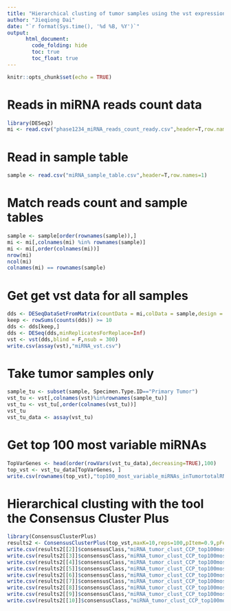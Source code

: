```yaml
---
title: "Hierarchical clusting of tumor samples using the vst expression data of top 100 most variable microRNAs with the tool the Consensus Cluster Plus"
author: "Jieqiong Dai"
date: "`r format(Sys.time(), '%d %B, %Y')`"
output: 
      html_document:
        code_folding: hide
        toc: true
        toc_float: true
---
```



```r
knitr::opts_chunk$set(echo = TRUE)
```
# Reads in miRNA reads count data
```r
library(DESeq2)
mi <- read.csv("phase1234_miRNA_reads_count_ready.csv",header=T,row.names=1)
```

# Read in sample table
```r
sample <- read.csv("miRNA_sample_table.csv",header=T,row.names=1)
```

# Match reads count and sample tables
```r
sample <- sample[order(rownames(sample)),]
mi <- mi[,colnames(mi) %in% rownames(sample)]
mi <- mi[,order(colnames(mi))]
nrow(mi)
ncol(mi)
colnames(mi) == rownames(sample)
```

# Get get vst data for all samples
```r
dds <- DESeqDataSetFromMatrix(countData = mi,colData = sample,design = ~ Phase + Sex + probality + FinalDriverPathway.10Jan2020)
keep <- rowSums(counts(dds)) >= 10
dds <- dds[keep,]
dds <- DESeq(dds,minReplicatesForReplace=Inf)
vst <- vst(dds,blind = F,nsub = 300)
write.csv(assay(vst),"miRNA_vst.csv")
```

# Take tumor samples only
```r
sample_tu <- subset(sample, Specimen.Type.ID=="Primary Tumor")
vst_tu <- vst[,colnames(vst)%in%rownames(sample_tu)]
vst_tu <- vst_tu[,order(colnames(vst_tu))]
vst_tu
vst_tu_data <- assay(vst_tu)
```

# Get top 100 most variable miRNAs
```r
TopVarGenes <- head(order(rowVars(vst_tu_data),decreasing=TRUE),100)
top_vst <- vst_tu_data[TopVarGenes, ]
write.csv(rownames(top_vst),"top100_most_variable_miRNAs_inTumortotalRNA.csv")
```

# Hierarchical clusting with the tool the Consensus Cluster Plus
```r
library(ConsensusClusterPlus)
results2 <- ConsensusClusterPlus(top_vst,maxK=10,reps=100,pItem=0.9,pFeature=1,clusterAlg="hc",distance="pearson",plot="png",title="top100_most_variable_miRNAs_tumor_sample_clustering_CCP")
write.csv(results2[[2]]$consensusClass,"miRNA_tumor_clust_CCP_top100mostvariable_k2.csv")
write.csv(results2[[3]]$consensusClass,"miRNA_tumor_clust_CCP_top100mostvariable_k3.csv")
write.csv(results2[[4]]$consensusClass,"miRNA_tumor_clust_CCP_top100mostvariable_k4.csv")
write.csv(results2[[5]]$consensusClass,"miRNA_tumor_clust_CCP_top100mostvariable_k5.csv")
write.csv(results2[[6]]$consensusClass,"miRNA_tumor_clust_CCP_top100mostvariable_k6.csv")
write.csv(results2[[7]]$consensusClass,"miRNA_tumor_clust_CCP_top100mostvariable_k7.csv")
write.csv(results2[[8]]$consensusClass,"miRNA_tumor_clust_CCP_top100mostvariable_k8.csv")
write.csv(results2[[9]]$consensusClass,"miRNA_tumor_clust_CCP_top100mostvariable_k9.csv")
write.csv(results2[[10]]$consensusClass,"miRNA_tumor_clust_CCP_top100mostvariable_k10.csv")
```
